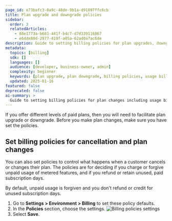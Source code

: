 ```yaml
---
page_id: e73bafc3-0a9c-48de-9b1a-d91897ffc6cb
title: Plan upgrade and downgrade policies
sidebar:
  order: 3
  relatedArticles:
    - 88e1773a-b681-441f-b4c7-d7d339116867
    - e6dde80d-2977-419f-a05a-62ad0a7ac6de
description: Guide to setting billing policies for plan upgrades, downgrades, and cancellations including usage billing and refund policies.
metadata:
  topics: [billing]
  sdk: []
  languages: []
  audience: [developer, business-owner, admin]
  complexity: beginner
  keywords: [plan upgrade, plan downgrade, billing policies, usage billing, refund policies, cancellation policies]
  updated: 2025-01-16
featured: false
deprecated: false
ai-summary: >
  Guide to setting billing policies for plan changes including usage billing and refund policies.
---
```


If you offer different levels of paid plans, then you will need to facilitate plan upgrade or downgrade. Before you make plan changes, make sure you have set the policies. 

## Set billing policies for cancellation and plan changes

You can also set policies to control what happens when a customer cancels or changes their plan. The policies are for deciding if you charge or forgive unpaid usage of metered features, and if you refund or retain unused, paid subscription days. 

By default, unpaid usage is forgiven and you don't refund or credit for unused subscription days.

1. Go to **Settings > Environment > Billing** to set these policy defaults.
2. In the **Policies** section, choose the settings.
   ![Billing policies settings](https://imagedelivery.net/skPPZTHzSlcslvHjesZQcQ/1a4c3673-d972-4dd6-2c3a-d46b9eb70200/public)
3. Select **Save**.

